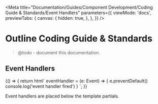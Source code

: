 
<Meta
  title="Documentation/Guides/Component Development/Coding Guide & Standards/Event Handlers"
  parameters={{
    viewMode: 'docs',
    previewTabs: {
      canvas: {
        hidden: true,
      },
    },
  }}
/>

# Outline Coding Guide & Standards

> @todo - document this documentation.

## Event Handlers

<Story name="Event Handlers">
  {() => {
    return html`
<outline-code-block lang="typescript" class="mb-6">
eventHandler = (e: Event) => {
  e.preventDefault()
  console.log('event handler fired')
}
</outline-code-block>
    `;
  }}
</Story>

Event handlers are placed below the template partials.







